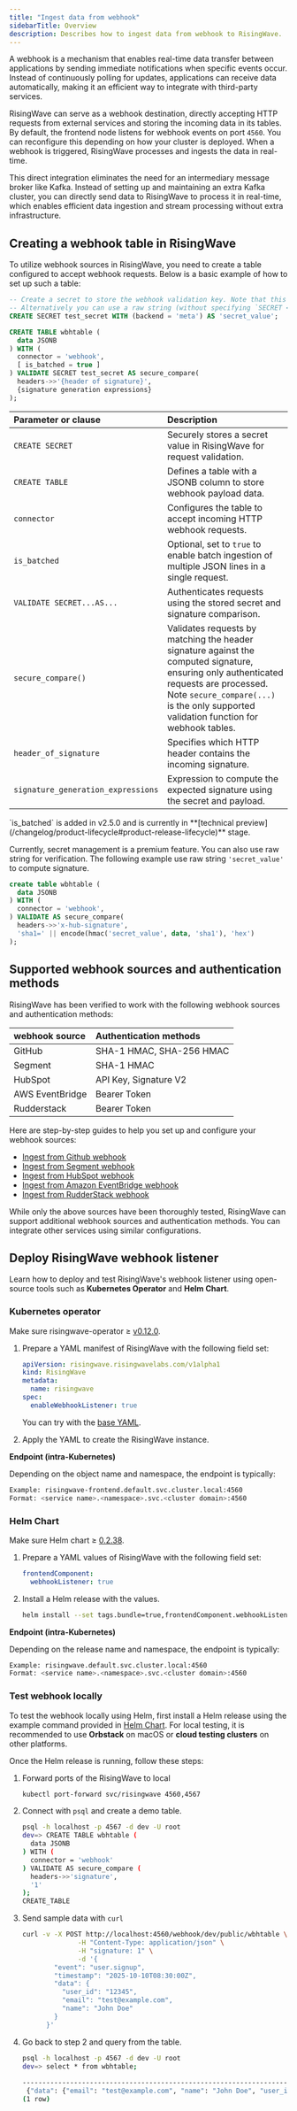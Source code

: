 ```yaml
---
title: "Ingest data from webhook"
sidebarTitle: Overview
description: Describes how to ingest data from webhook to RisingWave.
---
```


A webhook is a mechanism that enables real-time data transfer between applications by sending immediate notifications when specific events occur. Instead of continuously polling for updates, applications can receive data automatically, making it an efficient way to integrate with third-party services.

RisingWave can serve as a webhook destination, directly accepting HTTP requests from external services and storing the incoming data in its tables. By default, the frontend node listens for webhook events on port `4560`. You can reconfigure this depending on how your cluster is deployed. When a webhook is triggered, RisingWave processes and ingests the data in real-time.

This direct integration eliminates the need for an intermediary message broker like Kafka. Instead of setting up and maintaining an extra Kafka cluster, you can directly send data to RisingWave to process it in real-time, which enables efficient data ingestion and stream processing without extra infrastructure.

## Creating a webhook table in RisingWave

To utilize webhook sources in RisingWave, you need to create a table configured to accept webhook requests. Below is a basic example of how to set up such a table:

```sql
-- Create a secret to store the webhook validation key. Note that this is optional but recommended. 
-- Alternatively you can use a raw string (without specifying `SECRET <secret>`).
CREATE SECRET test_secret WITH (backend = 'meta') AS 'secret_value'; 

CREATE TABLE wbhtable (
  data JSONB
) WITH (
  connector = 'webhook',
  [ is_batched = true ]
) VALIDATE SECRET test_secret AS secure_compare(
  headers->>'{header of signature}',
  {signature generation expressions}
);
```

| Parameter or clause | Description |
| :---------- | :------------ |
| `CREATE SECRET` | Securely stores a secret value in RisingWave for request validation. |
| `CREATE TABLE` | Defines a table with a JSONB column to store webhook payload data. |
| `connector` | Configures the table to accept incoming HTTP webhook requests. |
| `is_batched` | Optional, set to `true` to enable batch ingestion of multiple JSON lines in a single request. |
| `VALIDATE SECRET...AS...` | Authenticates requests using the stored secret and signature comparison. |
| `secure_compare()` | Validates requests by matching the header signature against the computed signature, ensuring only authenticated requests are processed. Note `secure_compare(...)` is the only supported validation function for webhook tables. |
| `header_of_signature` | Specifies which HTTP header contains the incoming signature. |
| `signature_generation_expressions` | Expression to compute the expected signature using the secret and payload. |

<Note>
`is_batched` is added in v2.5.0 and is currently in **[technical preview](/changelog/product-lifecycle#product-release-lifecycle)** stage.
</Note>

Currently, secret management is a premium feature. You can also use raw string for verification. The following example use raw string `'secret_value'` to compute signature.

```sql
create table wbhtable (
  data JSONB
) WITH (
  connector = 'webhook',
) VALIDATE AS secure_compare(
  headers->>'x-hub-signature',
  'sha1=' || encode(hmac('secret_value', data, 'sha1'), 'hex')
);
```

## Supported webhook sources and authentication methods
RisingWave has been verified to work with the following webhook sources and authentication methods:

|webhook source|Authentication methods|
| :-- | :-- |
|GitHub| SHA-1 HMAC, SHA-256 HMAC |
|Segment| SHA-1 HMAC |
|HubSpot| API Key, Signature V2 |
|AWS EventBridge| Bearer Token |
|Rudderstack| Bearer Token |

Here are step-by-step guides to help you set up and configure your webhook sources:

- [Ingest from Github webhook](/integrations/sources/github-webhook)
- [Ingest from Segment webhook](/integrations/sources/segment-webhook)
- [Ingest from HubSpot webhook](/integrations/sources/hubspot-webhook)
- [Ingest from Amazon EventBridge webhook](/integrations/sources/eventbridge-webhook)
- [Ingest from RudderStack webhook](/integrations/sources/rudderstack-webhook)

<Note>While only the above sources have been thoroughly tested, RisingWave can support additional webhook sources and authentication methods. You can integrate other services using similar configurations.</Note>

## Deploy RisingWave webhook listener

Learn how to deploy and test RisingWave's webhook listener using open-source tools such as **Kubernetes Operator** and **Helm Chart**.

### Kubernetes operator

<Info>Make sure risingwave-operator ≥ [v0.12.0](https://github.com/risingwavelabs/risingwave-operator/releases/tag/v0.12.0).</Info>

1. Prepare a YAML manifest of RisingWave with the following field set:

    ```yaml
    apiVersion: risingwave.risingwavelabs.com/v1alpha1
    kind: RisingWave
    metadata:
      name: risingwave
    spec:
      enableWebhookListener: true
    ```

    You can try with the [base YAML](https://github.com/risingwavelabs/risingwave-operator/blob/main/docs/manifests/stable/persistent/minio/risingwave.yaml). 

2. Apply the YAML to create the RisingWave instance.

**Endpoint (intra-Kubernetes)**

Depending on the object name and namespace, the endpoint is typically:

```bash
Example: risingwave-frontend.default.svc.cluster.local:4560
Format: <service name>.<namespace>.svc.<cluster domain>:4560
```

### Helm Chart

<Info>Make sure Helm chart ≥ [0.2.38](https://github.com/risingwavelabs/helm-charts/releases/tag/risingwave-0.2.38).</Info>

1. Prepare a YAML values of RisingWave with the following field set:

    ```yaml
    frontendComponent:
      webhookListener: true
    ```

2. Install a Helm release with the values.

    ```bash Example command
    helm install --set tags.bundle=true,frontendComponent.webhookListener=true risingwave risingwavelabs/risingwave --version 0.2.38
    ```

**Endpoint (intra-Kubernetes)**

Depending on the release name and namespace, the endpoint is typically:

```bash
Example: risingwave.default.svc.cluster.local:4560
Format: <service name>.<namespace>.svc.<cluster domain>:4560
```

### Test webhook locally

To test the webhook locally using Helm, first install a Helm release using the example command provided in [Helm Chart](/integrations/sources/webhook#helm-chart). For local testing, it is recommended to use **Orbstack** on macOS or **cloud testing clusters** on other platforms.

Once the Helm release is running, follow these steps:

1. Forward ports of the RisingWave to local
    
    ```bash
    kubectl port-forward svc/risingwave 4560,4567
    ```
    
2. Connect with `psql` and create a demo table.
    
    ```bash
    psql -h localhost -p 4567 -d dev -U root
    dev=> CREATE TABLE wbhtable (
      data JSONB
    ) WITH (
      connector = 'webhook'
    ) VALIDATE AS secure_compare (
      headers->>'signature',
      '1'
    );
    CREATE_TABLE
    ```

3. Send sample data with `curl`
    
    ```bash
    curl -v -X POST http://localhost:4560/webhook/dev/public/wbhtable \
                  -H "Content-Type: application/json" \
                  -H "signature: 1" \
                  -d '{
            "event": "user.signup",
            "timestamp": "2025-10-10T08:30:00Z",
            "data": {
              "user_id": "12345",
              "email": "test@example.com",
              "name": "John Doe"
            }
          }'
    ```
    
4. Go back to step 2 and query from the table.
    
    ```bash
    psql -h localhost -p 4567 -d dev -U root
    dev=> select * from wbhtable;
                                                                         data
    ----------------------------------------------------------------------------------------------------------------------------------------------
     {"data": {"email": "test@example.com", "name": "John Doe", "user_id": "12345"}, "event": "user.signup", "timestamp": "2025-10-10T08:30:00Z"}
    (1 row)
    ```
